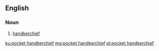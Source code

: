 {{also|pockethandkerchief|pocket-handkerchief}}
==English==

===Noun===
{{en-noun|pocket handkerchieves}}

# [[handkerchief]]

[[ku:pocket handkerchief]]
[[mg:pocket handkerchief]]
[[pl:pocket handkerchief]]